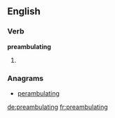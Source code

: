 ==English==

===Verb===
'''preambulating'''

# {{present participle of|[[preambulate]]}}

===Anagrams===
* [[perambulating#English|perambulating]]

[[de:preambulating]]
[[fr:preambulating]]